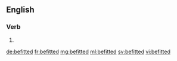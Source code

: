 ==English==

===Verb===
{{head|en}}

# {{en-past of|befit}}

[[de:befitted]]
[[fr:befitted]]
[[mg:befitted]]
[[ml:befitted]]
[[sv:befitted]]
[[vi:befitted]]